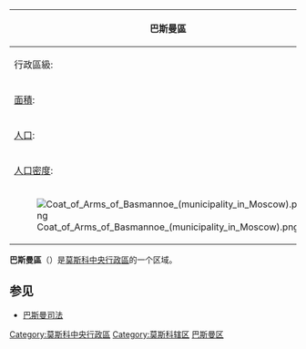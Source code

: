 {| border="0" cellpadding="2" cellspacing="1" align="right" style="margin-left:1em; background:#e3e3e3;"
! colspan="2" | 巴斯曼區
|----- bgcolor="#FFFFFF"
| 行政區級: || [[莫斯科行政區劃|行政區]]
|----- bgcolor="#FFFFFF"
| [[面積|面積]]: || 8.16 km²
|----- bgcolor="#FFFFFF"
| [[人口|人口]]: || 100,899 (2002 census)
|----- bgcolor="#FFFFFF"
| [[人口密度|人口密度]]: || 12,365 pers/km²
|----- bgcolor="#FFFFFF"
|[[Image:Coat_of_Arms_of_Basmannoe_(municipality_in_Moscow).png|thumb]]||[[Image:Msk_cao_basmanny.png|thumb]]
|}
'''巴斯曼區'''（{{lang-rus|Басманный район|Basmanny rayon}}）是[[莫斯科|莫斯科]][[中央行政區_(莫斯科)|中央行政區]]的一个区域。

==参见==
*[[巴斯曼司法|巴斯曼司法]]

{{莫斯科中央行政區}}
[[Category:莫斯科中央行政區|Category:莫斯科中央行政區]]
[[Category:莫斯科辖区|Category:莫斯科辖区]]
[[Category:巴斯曼区|]]